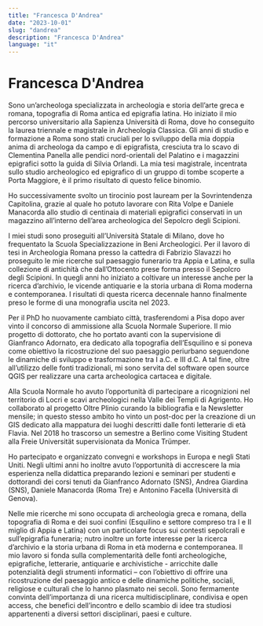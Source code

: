 ```yaml
---
title: "Francesca D'Andrea"
date: "2023-10-01"
slug: "dandrea"
description: "Francesca D'Andrea"
language: "it"
---
```


# Francesca D'Andrea

Sono un’archeologa specializzata in archeologia e storia dell’arte greca e romana, topografia di Roma antica ed epigrafia latina. Ho iniziato il mio percorso universitario alla Sapienza Università di Roma, dove ho conseguito la laurea triennale e magistrale in Archeologia Classica. Gli anni di studio e formazione a Roma sono stati cruciali per lo sviluppo della mia doppia anima di archeologa da campo e di epigrafista, cresciuta tra lo scavo di Clementina Panella alle pendici nord-orientali del Palatino e i magazzini epigrafici sotto la guida di Silvia Orlandi. La mia tesi magistrale, incentrata sullo studio archeologico ed epigrafico di un gruppo di tombe scoperte a Porta Maggiore, è il primo risultato di questo felice binomio.

Ho successivamente svolto un tirocinio post lauream per la Sovrintendenza Capitolina, grazie al quale ho potuto lavorare con Rita Volpe e Daniele Manacorda allo studio di centinaia di materiali epigrafici conservati in un magazzino all’interno dell’area archeologica del Sepolcro degli Scipioni.

I miei studi sono proseguiti all’Università Statale di Milano, dove ho frequentato la Scuola Specializzazione in Beni Archeologici. Per il lavoro di tesi in Archeologia Romana presso la cattedra di Fabrizio Slavazzi ho proseguito le mie ricerche sul paesaggio funerario tra Appia e Latina, e sulla collezione di antichità che dall’Ottocento prese forma presso il Sepolcro degli Scipioni. In quegli anni ho iniziato a coltivare un interesse anche per la ricerca d’archivio, le vicende antiquarie e la storia urbana di Roma moderna e contemporanea. I risultati di questa ricerca decennale hanno finalmente preso le forme di una monografia uscita nel 2023.

Per il PhD ho nuovamente cambiato città, trasferendomi a Pisa dopo aver vinto il concorso di ammissione alla Scuola Normale Superiore. Il mio progetto di dottorato, che ho portato avanti con la supervisione di Gianfranco Adornato, era dedicato alla topografia dell’Esquilino e si poneva come obiettivo la ricostruzione del suo paesaggio periurbano seguendone le dinamiche di sviluppo e trasformazione tra I a.C. e III d.C. A tal fine, oltre all’utilizzo delle fonti tradizionali, mi sono servita del software open source QGIS per realizzare una carta archeologica cartacea e digitale.

Alla Scuola Normale ho avuto l’opportunità di partecipare a ricognizioni nel territorio di Locri e scavi archeologici nella Valle dei Templi di Agrigento. Ho collaborato al progetto Oltre Plinio curando la bibliografia e la Newsletter mensile; in questo stesso ambito ho vinto un post-doc per la creazione di un GIS dedicato alla mappatura dei luoghi descritti dalle fonti letterarie di età Flavia. Nel 2018 ho trascorso un semestre a Berlino come Visiting Student alla Freie Universität supervisionata da Monica Trümper.

Ho partecipato e organizzato convegni e workshops in Europa e negli Stati Uniti. Negli ultimi anni ho inoltre avuto l’opportunità di accrescere la mia esperienza nella didattica preparando lezioni e seminari per studenti e dottorandi dei corsi tenuti da Gianfranco Adornato (SNS), Andrea Giardina (SNS), Daniele Manacorda (Roma Tre) e Antonino Facella (Università di Genova).

Nelle mie ricerche mi sono occupata di archeologia greca e romana, della topografia di Roma e dei suoi confini (Esquilino e settore compreso tra I e II miglio di Appia e Latina) con un particolare focus sui contesti sepolcrali e sull’epigrafia funeraria; nutro inoltre un forte interesse per la ricerca d’archivio e la storia urbana di Roma in età moderna e contemporanea. Il mio lavoro si fonda sulla complementarità delle fonti archeologiche, epigrafiche, letterarie, antiquarie e archivistiche - arricchite dalle potenzialità degli strumenti informatici – con l’obiettivo di offrire una ricostruzione del paesaggio antico e delle dinamiche politiche, sociali, religiose e culturali che lo hanno plasmato nei secoli. Sono fermamente convinta dell’importanza di una ricerca multidisciplinare, condivisa e open access, che benefici dell’incontro e dello scambio di idee tra studiosi appartenenti a diversi settori disciplinari, paesi e culture.
